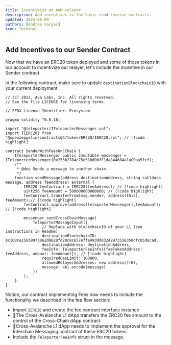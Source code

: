 ```yaml
---
title: Incentivize an AWM relayer
description: Add incentives to the basic send-receive contracts.
updated: 2024-06-09
authors: [Andrea Vargas]
icon: Terminal
---
```


## Add Incentives to our Sender Contract

Now that we have an ERC20 token deployed and some of those tokens in our account to incentivize our relayer, let's include the incentive in our Sender contract.

In the following contract, make sure to update `destinationBlockchainID` with your current deployment

```solidity title="contracts/interchain-messaging/incentivize-relayer/senderWithFees.sol"
// (c) 2023, Ava Labs, Inc. All rights reserved.
// See the file LICENSE for licensing terms.

// SPDX-License-Identifier: Ecosystem

pragma solidity ^0.8.18;

import "@teleporter/ITeleporterMessenger.sol";
import {IERC20} from "@openzeppelin/contracts@4/token/ERC20/IERC20.sol"; // [!code highlight]

contract SenderWithFeesOnCChain {
    ITeleporterMessenger public immutable messenger = ITeleporterMessenger(0x253b2784c75e510dD0fF1da844684a1aC0aa5fcf);
    /**
     * @dev Sends a message to another chain.
     */
    function sendMessage(address destinationAddress, string calldata message, address feeAddress) external {
        IERC20 feeContract = IERC20(feeAddress); // [!code highlight]
        uint256 feeAmount = 500000000000000; // [!code highlight]
        feeContract.transferFrom(msg.sender, address(this), feeAmount);// [!code highlight]
        feeContract.approve(address(teleporterMessenger),feeAmount); // [!code highlight]

        messenger.sendCrossChainMessage(
            TeleporterMessageInput({
                // Replace with blockchainID of your L1 (see instructions in Readme)
                destinationBlockchainID: 0x108ce15038973062d8628fd20c8c657effe993dd8324297353e350dfc05dacad,
                destinationAddress: destinationAddress,
                feeInfo: TeleporterFeeInfo({feeTokenAddress: feeAddress, amount: feeAmount}), // [!code highlight]
                requiredGasLimit: 100000,
                allowedRelayerAddresses: new address[](0),
                message: abi.encode(message)
            })
        );
    }
}
```

Notice, our contract implementing Fees now needs to include the functionality we described in the fee flow section:

- Import `IERC20` and create the fee contract interface instance 
- 📜The Cross-Avalanche L1 dApp transfers the ERC20 fee amount to the control of the Cross-Chain dApp contract.
- 📜Cross-Avalanche L1 dApp needs to implement the approval for the Interchain Messaging contract of these ERC20 tokens.
- Include the `TeleporterFeeInfo` struct in the message. 

